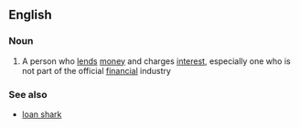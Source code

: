 ==English==

===Noun===
{{en-noun}}

# A person who [[lend]]s [[money]] and charges [[interest]], especially one who is not part of the official [[financial]] industry

===See also===
*[[loan shark]]